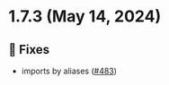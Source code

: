 
<Meta title="Releases/v1.7.x/v1.7.3/Changelog"/>
  
# 1.7.3 (May 14, 2024)

## 🐛 Fixes
* imports by aliases  ([#483](https://github.com/infermedica/component-library/pull/483))


